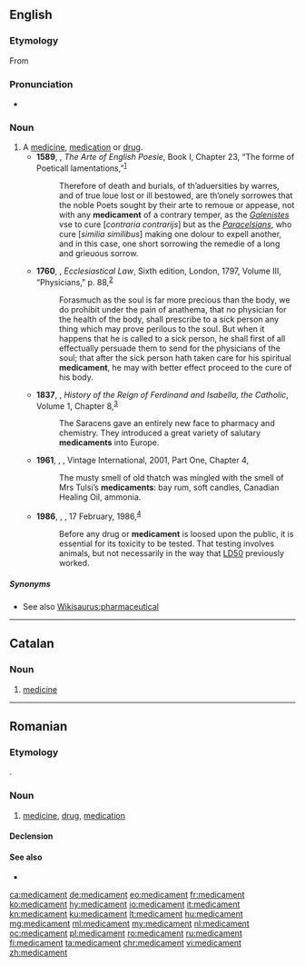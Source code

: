 ==English==

===Etymology===
From {{etyl|frm|en}} {{m|frm|médicament}}

===Pronunciation===
* {{IPA|/ˈmɛdɪkəmənt/|/məˈdɪkəmənt/|lang=en}}

===Noun===
{{en-noun}}

# A [[medicine]], [[medication]] or [[drug]].
#* '''1589''', {{w|George Puttenham}}, ''The Arte of English Poesie'', Book I, Chapter 23, “The forme of Poeticall lamentations,”<sup>[http://www.gutenberg.org/cache/epub/16420/pg16420-images.html]</sup>
#*: Therefore of death and burials, of th’aduersities by warres, and of true loue lost or ill bestowed, are th’onely sorrowes that the noble Poets sought by their arte to remoue or appease, not with any '''medicament''' of a contrary temper, as the ''[[w:Galen|Galenistes]]'' vse to cure [''contraria contrarijs''] but as the ''[[w:Paracelsus|Paracelsians]]'', who cure [''similia similibus''] making one dolour to expell another, and in this case, one short sorrowing the remedie of a long and grieuous sorrow.
#* '''1760''', {{w|Richard Burn}}, ''Ecclesiastical Law'', Sixth edition, London, 1797, Volume III, “Physicians,” p. 88,<sup>[https://books.google.ca/books?id=hQY02grXMv4C&printsec=frontcover#v=onepage&q&f=false]</sup>
#*: Forasmuch as the soul is far more precious than the body, we do prohibit under the pain of anathema, that no physician for the health of the body, shall prescribe to a sick person any thing which may prove perilous to the soul. But when it happens that he is called to a sick person, he shall first of all effectually persuade them to send for the physicians of the soul; that after the sick person hath taken care for his spiritual '''medicament''', he may with better effect proceed to the cure of his body.
#* '''1837''', {{w|William H. Prescott}}, ''History of the Reign of Ferdinand and Isabella, the Catholic'', Volume 1, Chapter 8,<sup>[http://www.gutenberg.org/cache/epub/6918/pg6918-images.html]</sup>
#*: The Saracens gave an entirely new face to pharmacy and chemistry. They introduced a great variety of salutary '''medicaments''' into Europe.
#* '''1961''', {{w|V. S. Naipaul}}, ''{{w|A House for Mr Biswas}}'', Vintage International, 2001, Part One, Chapter 4,
#*: The musty smell of old thatch was mingled with the smell of Mrs Tulsi’s '''medicaments''': bay rum, soft candles, Canadian Healing Oil, ammonia.
#* '''1986''', {{w|Maurice Miller}}, ''{{w|Hansard}}'', 17 February, 1986,<sup>[http://www.hansard-corpus.org]</sup>
#*: Before any drug or '''medicament''' is loosed upon the public, it is essential for its toxicity to be tested. That testing involves animals, but not necessarily in the way that [[w:Median lethal dose|LD50]] previously worked.

=====Synonyms=====
* See also [[Wikisaurus:pharmaceutical]]

----

==Catalan==

===Noun===
{{ca-noun|m}}

# [[medicine]]
----
==Romanian==

===Etymology===
{{bor|ro|fr|médicament}}.

===Noun===
{{ro-noun|n|medicamente}}

# [[medicine]], [[drug]], [[medication]]

====Declension====
{{ro-noun-n}}

====See also====
* {{l|ro|medicină}}

{{topics|ro|Medicine}}

[[ca:medicament]]
[[de:medicament]]
[[eo:medicament]]
[[fr:medicament]]
[[ko:medicament]]
[[hy:medicament]]
[[io:medicament]]
[[it:medicament]]
[[kn:medicament]]
[[ku:medicament]]
[[lt:medicament]]
[[hu:medicament]]
[[mg:medicament]]
[[ml:medicament]]
[[my:medicament]]
[[nl:medicament]]
[[oc:medicament]]
[[pl:medicament]]
[[ro:medicament]]
[[ru:medicament]]
[[fi:medicament]]
[[ta:medicament]]
[[chr:medicament]]
[[vi:medicament]]
[[zh:medicament]]